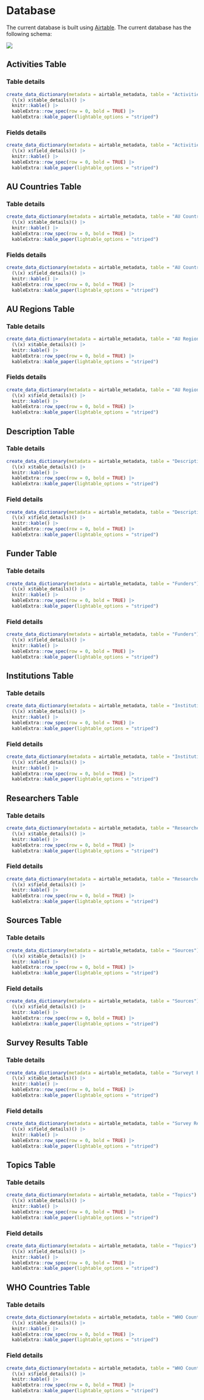 # Database {#database}

The current database is built using [Airtable](https://airtable.com). The current database has the following schema:

![](images/database_schema.png)

## Activities Table {#activities-table}

### Table details

```r
create_data_dictionary(metadata = airtable_metadata, table = "Activities") |>
  (\(x) x$table_details)() |>
  knitr::kable() |>
  kableExtra::row_spec(row = 0, bold = TRUE) |>
  kableExtra::kable_paper(lightable_options = "striped")
```

### Fields details

```r
create_data_dictionary(metadata = airtable_metadata, table = "Activities") |>
  (\(x) x$field_details)() |>
  knitr::kable() |>
  kableExtra::row_spec(row = 0, bold = TRUE) |>
  kableExtra::kable_paper(lightable_options = "striped")
```

## AU Countries Table {#au-countries-table}

### Table details

```r
create_data_dictionary(metadata = airtable_metadata, table = "AU Countries") |>
  (\(x) x$table_details)() |>
  knitr::kable() |>
  kableExtra::row_spec(row = 0, bold = TRUE) |>
  kableExtra::kable_paper(lightable_options = "striped")
```

### Fields details

```r
create_data_dictionary(metadata = airtable_metadata, table = "AU Countries") |>
  (\(x) x$field_details)() |>
  knitr::kable() |>
  kableExtra::row_spec(row = 0, bold = TRUE) |>
  kableExtra::kable_paper(lightable_options = "striped")
```

## AU Regions Table {#au-regions-table}

### Table details

```r
create_data_dictionary(metadata = airtable_metadata, table = "AU Regions") |>
  (\(x) x$table_details)() |>
  knitr::kable() |>
  kableExtra::row_spec(row = 0, bold = TRUE) |>
  kableExtra::kable_paper(lightable_options = "striped")
```

### Fields details

```r
create_data_dictionary(metadata = airtable_metadata, table = "AU Regions") |>
  (\(x) x$field_details)() |>
  knitr::kable() |>
  kableExtra::row_spec(row = 0, bold = TRUE) |>
  kableExtra::kable_paper(lightable_options = "striped")
```

## Description Table {#description-table}

### Table details

```r
create_data_dictionary(metadata = airtable_metadata, table = "Description") |>
  (\(x) x$table_details)() |>
  knitr::kable() |>
  kableExtra::row_spec(row = 0, bold = TRUE) |>
  kableExtra::kable_paper(lightable_options = "striped")
```

### Field details

```r
create_data_dictionary(metadata = airtable_metadata, table = "Description") |>
  (\(x) x$field_details)() |>
  knitr::kable() |>
  kableExtra::row_spec(row = 0, bold = TRUE) |>
  kableExtra::kable_paper(lightable_options = "striped")
```

## Funder Table {#funders-table}

### Table details

```r
create_data_dictionary(metadata = airtable_metadata, table = "Funders") |>
  (\(x) x$table_details)() |>
  knitr::kable() |>
  kableExtra::row_spec(row = 0, bold = TRUE) |>
  kableExtra::kable_paper(lightable_options = "striped")
```

### Field details

```r
create_data_dictionary(metadata = airtable_metadata, table = "Funders") |>
  (\(x) x$field_details)() |>
  knitr::kable() |>
  kableExtra::row_spec(row = 0, bold = TRUE) |>
  kableExtra::kable_paper(lightable_options = "striped")
```

## Institutions Table {#institutions-table}

### Table details

```r
create_data_dictionary(metadata = airtable_metadata, table = "Institutions") |>
  (\(x) x$table_details)() |>
  knitr::kable() |>
  kableExtra::row_spec(row = 0, bold = TRUE) |>
  kableExtra::kable_paper(lightable_options = "striped")
```

### Field details

```r
create_data_dictionary(metadata = airtable_metadata, table = "Institutions") |>
  (\(x) x$field_details)() |>
  knitr::kable() |>
  kableExtra::row_spec(row = 0, bold = TRUE) |>
  kableExtra::kable_paper(lightable_options = "striped")
```

## Researchers Table {#researchers-table}

### Table details

```r
create_data_dictionary(metadata = airtable_metadata, table = "Researchers") |>
  (\(x) x$table_details)() |>
  knitr::kable() |>
  kableExtra::row_spec(row = 0, bold = TRUE) |>
  kableExtra::kable_paper(lightable_options = "striped")
```

### Field details

```r
create_data_dictionary(metadata = airtable_metadata, table = "Researchers") |>
  (\(x) x$field_details)() |>
  knitr::kable() |>
  kableExtra::row_spec(row = 0, bold = TRUE) |>
  kableExtra::kable_paper(lightable_options = "striped")
```

## Sources Table {#sources-table}

### Table details

```r
create_data_dictionary(metadata = airtable_metadata, table = "Sources") |>
  (\(x) x$table_details)() |>
  knitr::kable() |>
  kableExtra::row_spec(row = 0, bold = TRUE) |>
  kableExtra::kable_paper(lightable_options = "striped")
```

### Field details

```r
create_data_dictionary(metadata = airtable_metadata, table = "Sources") |>
  (\(x) x$field_details)() |>
  knitr::kable() |>
  kableExtra::row_spec(row = 0, bold = TRUE) |>
  kableExtra::kable_paper(lightable_options = "striped")
```

## Survey Results Table {#survey-results-table}

### Table details

```r
create_data_dictionary(metadata = airtable_metadata, table = "Surveyt Results") |>
  (\(x) x$table_details)() |>
  knitr::kable() |>
  kableExtra::row_spec(row = 0, bold = TRUE) |>
  kableExtra::kable_paper(lightable_options = "striped")
```

### Field details

```r
create_data_dictionary(metadata = airtable_metadata, table = "Survey Results") |>
  (\(x) x$field_details)() |>
  knitr::kable() |>
  kableExtra::row_spec(row = 0, bold = TRUE) |>
  kableExtra::kable_paper(lightable_options = "striped")
```

## Topics Table {#topics-table}

### Table details

```r
create_data_dictionary(metadata = airtable_metadata, table = "Topics") |>
  (\(x) x$table_details)() |>
  knitr::kable() |>
  kableExtra::row_spec(row = 0, bold = TRUE) |>
  kableExtra::kable_paper(lightable_options = "striped")
```

### Field details

```r
create_data_dictionary(metadata = airtable_metadata, table = "Topics") |>
  (\(x) x$field_details)() |>
  knitr::kable() |>
  kableExtra::row_spec(row = 0, bold = TRUE) |>
  kableExtra::kable_paper(lightable_options = "striped")
```

## WHO Countries Table {#who-countries-table}

### Table details

```r
create_data_dictionary(metadata = airtable_metadata, table = "WHO Countries") |>
  (\(x) x$table_details)() |>
  knitr::kable() |>
  kableExtra::row_spec(row = 0, bold = TRUE) |>
  kableExtra::kable_paper(lightable_options = "striped")
```

### Field details

```r
create_data_dictionary(metadata = airtable_metadata, table = "WHO Countries") |>
  (\(x) x$field_details)() |>
  knitr::kable() |>
  kableExtra::row_spec(row = 0, bold = TRUE) |>
  kableExtra::kable_paper(lightable_options = "striped")
```

